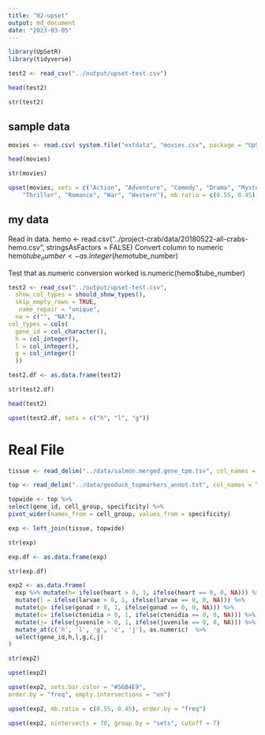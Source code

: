 ```yaml
---
title: "02-upset"
output: md_document
date: "2023-03-05"
---
```



```r
library(UpSetR)
library(tidyverse)
```


```r
test2 <- read_csv("../output/upset-test.csv")
```





```r
head(test2)
```

```r
str(test2)
```




## sample data

```r
movies <- read.csv( system.file("extdata", "movies.csv", package = "UpSetR"), header=T, sep=";" )

```

```r
head(movies)
```
```r
str(movies)
```


```r
upset(movies, sets = c("Action", "Adventure", "Comedy", "Drama", "Mystery", 
    "Thriller", "Romance", "War", "Western"), mb.ratio = c(0.55, 0.45), order.by = "freq")
```

## my data


 Read in data.
hemo <- read.csv("../project-crab/data/20180522-all-crabs-hemo.csv", stringsAsFactors = FALSE)
 Convert column to numeric
hemo$tube_number <- as.integer(hemo$tube_number)

 Test that as.numeric conversion worked
is.numeric(hemo$tube_number)

```r
test2 <- read_csv("../output/upset-test.csv",
  show_col_types = should_show_types(),
  skip_empty_rows = TRUE,
   name_repair = "unique",
  na = c("", "NA"),
col_types = cols(
  gene_id = col_character(),
  h = col_integer(),
  l = col_integer(),
  g = col_integer()
  ))

```

```r
test2.df <- as.data.frame(test2)
```


```r

str(test2.df)

```
```r
head(test2)
```



```r
upset(test2.df, sets = c("h", "l", "g"))
```



# Real File 


```r
tissue <- read_delim("../data/salmon.merged.gene_tpm.tsv", col_names = TRUE)
```
```r
top <- read_delim("../data/geoduck_topmarkers_annot.txt", col_names = TRUE)
```
```r
topwide <- top %>% 
select(gene_id, cell_group, specificity) %>%
pivot_wider(names_from = cell_group, values_from = specificity)
```




```r
exp <- left_join(tissue, topwide)
```




```r
str(exp)
```

```r
exp.df <- as.data.frame(exp)
```


```r
str(exp.df)
```



```r
exp2 <- as.data.frame(
  exp %>% mutate(h= ifelse(heart > 0, 1, ifelse(heart == 0, 0, NA))) %>%
  mutate(l = ifelse(larvae > 0, 1, ifelse(larvae == 0, 0, NA))) %>%
  mutate(g= ifelse(gonad > 0, 1, ifelse(gonad == 0, 0, NA))) %>%
  mutate(c= ifelse(ctenidia > 0, 1, ifelse(ctenidia == 0, 0, NA))) %>%
  mutate(j= ifelse(juvenile > 0, 1, ifelse(juvenile == 0, 0, NA))) %>%
  mutate_at(c('h', 'l', 'g', 'c', 'j'), as.numeric)  %>%
  select(gene_id,h,l,g,c,j)
)
```


```r
str(exp2)
```




```r
upset(exp2)
```

```r
upset(exp2, sets.bar.color = "#56B4E9",
order.by = "freq", empty.intersections = "on")
```


```r
upset(exp2, mb.ratio = c(0.55, 0.45), order.by = "freq")
```

```r
upset(exp2, nintersects = 70, group.by = "sets", cutoff = 7)
```


